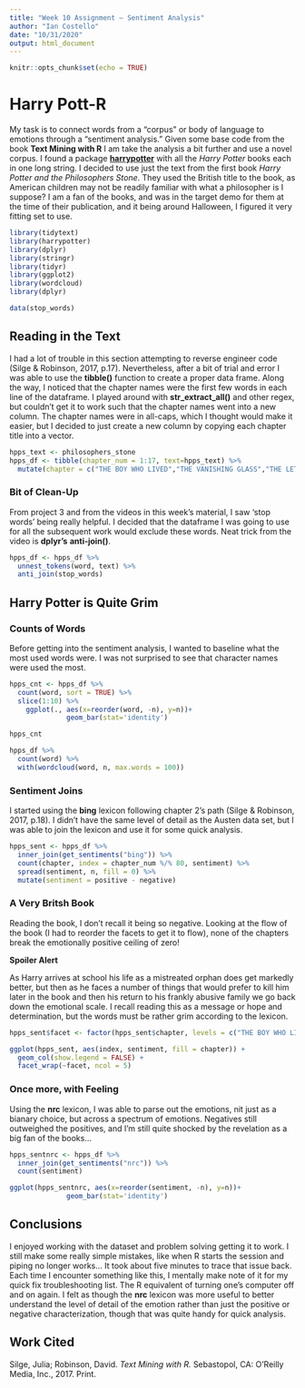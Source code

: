 ---
title: "Week 10 Assignment – Sentiment Analysis"
author: "Ian Costello"
date: "10/31/2020"
output: html_document
---

```{r setup, include=FALSE}
knitr::opts_chunk$set(echo = TRUE)
```

# Harry Pott-R

My task is to connect words from a "corpus" or body of language to emotions through a "sentiment analysis." Given some base code from the book **Text Mining with R** I am take the analysis a bit further and use a novel corpus. I found a package [**harrypotter**](https://github.com/bradleyboehmke/harrypotter) with all the *Harry Potter* books each in one long string. I decided to use just the text from the first book *Harry Potter and the Philosophers Stone*. They used the British title to the book, as American children may not be readily familiar with what a philosopher is I suppose? I am a fan of the books, and was in the target demo for them at the time of their publication, and it being around Halloween, I figured it very fitting set to use.

```{r}
library(tidytext)
library(harrypotter)
library(dplyr)
library(stringr)
library(tidyr)
library(ggplot2)
library(wordcloud)
library(dplyr)

data(stop_words)
```
## Reading in the Text

I had a lot of trouble in this section attempting to reverse engineer code (Silge & Robinson, 2017, p.17). Nevertheless, after a bit of trial and error I was able to use the **tibble()** function to create a proper data frame. Along the way, I noticed that the chapter names were the first few words in each line of the dataframe. I played around with **str_extract_all()** and other regex, but couldn't get it to work such that the chapter names went into a new column. The chapter names were in all-caps, which I thought would make it easier, but I decided to just create a new column by copying each chapter title into a vector.  

```{r}
hpps_text <- philosophers_stone
hpps_df <- tibble(chapter_num = 1:17, text=hpps_text) %>%
  mutate(chapter = c("THE BOY WHO LIVED","THE VANISHING GLASS","THE LETTERS FROM NO ONE","THE KEEPER OF THE KEYS","DIAGON ALLEY","THE JOURNEY FROM PLATFORM NINE AND THREE-QUARTERS","THE SORTING HAT","THE POTIONS MASTER","THE MIDNIGHT DUEL","HALLOWEEN","QUIDDITCH","THE MIRROR OF ERISED","	NICOLAS FLAMEL","NORBERT THE NORWEGIAN RIDGEBACK","THE FORIBIDDEN FOREST","THROUGH THE TRAPDOOR","	THE MAN WITH TWO FACES"))
```

### Bit of Clean-Up

From project 3 and from the videos in this week's material, I saw 'stop words' being really helpful. I decided that the dataframe I was going to use for all the subsequent work would exclude these words. Neat trick from the video is **dplyr's** **anti-join()**.

```{r}
hpps_df <- hpps_df %>%
  unnest_tokens(word, text) %>%
  anti_join(stop_words)
```

## Harry Potter is Quite Grim

### Counts of Words
Before getting into the sentiment analysis, I wanted to baseline what the most used words were. I was not surprised to see that character names were used the most.

```{r}
hpps_cnt <- hpps_df %>%
  count(word, sort = TRUE) %>%
  slice(1:10) %>%
    ggplot(., aes(x=reorder(word, -n), y=n))+
              geom_bar(stat='identity')

hpps_cnt
```

```{r}
hpps_df %>%
  count(word) %>%
  with(wordcloud(word, n, max.words = 100))
```

### Sentiment Joins

I started using the **bing** lexicon following chapter 2's path (Silge & Robinson, 2017, p.18). I didn't have the same level of detail as the Austen data set, but I was able to join the lexicon and use it for some quick analysis. 

```{r}
hpps_sent <- hpps_df %>%
  inner_join(get_sentiments("bing")) %>%
  count(chapter, index = chapter_num %/% 80, sentiment) %>%
  spread(sentiment, n, fill = 0) %>%
  mutate(sentiment = positive - negative)
```
### A Very Britsh Book

Reading the book, I don't recall it being so negative. Looking at the flow of the book (I had to reorder the facets to get it to flow), none of the chapters break the emotionally positive ceiling of zero! 

**Spoiler Alert**

As Harry arrives at school his life as a mistreated orphan does get markedly better, but then as he faces a number of things that would prefer to kill him later in the book and then his return to his frankly abusive family we go back down the emotional scale. I recall reading this as a message or hope and determination, but the words must be rather grim according to the lexicon.

```{r}
hpps_sent$facet <- factor(hpps_sent$chapter, levels = c("THE BOY WHO LIVED","THE VANISHING GLASS","THE LETTERS FROM NO ONE","THE KEEPER OF THE KEYS","DIAGON ALLEY","THE JOURNEY FROM PLATFORM NINE AND THREE-QUARTERS","THE SORTING HAT","THE POTIONS MASTER","THE MIDNIGHT DUEL","HALLOWEEN","QUIDDITCH","THE MIRROR OF ERISED","	NICOLAS FLAMEL","NORBERT THE NORWEGIAN RIDGEBACK","THE FORIBIDDEN FOREST","THROUGH THE TRAPDOOR","	THE MAN WITH TWO FACES"))

ggplot(hpps_sent, aes(index, sentiment, fill = chapter)) +
  geom_col(show.legend = FALSE) +
  facet_wrap(~facet, ncol = 5)
```

### Once more, with Feeling

Using the **nrc** lexicon, I was able to parse out the emotions, nit just as a bianary choice, but across a spectrum of emotions. Negatives still outweighed the positives, and I'm still quite shocked by the revelation as a big fan of the books...


```{r}
hpps_sentnrc <- hpps_df %>%
  inner_join(get_sentiments("nrc")) %>%
  count(sentiment)

ggplot(hpps_sentnrc, aes(x=reorder(sentiment, -n), y=n))+
              geom_bar(stat='identity')

```

## Conclusions

I enjoyed working with the dataset and problem solving getting it to work. I still make some really simple mistakes, like when R starts the session and piping no longer works... It took about five minutes to trace that issue back. Each time I encounter something like this, I mentally make note of it for my quick fix troubleshooting list. The R equivalent of turning one's computer off and on again. I felt as though the **nrc** lexicon was more useful to better understand the level of detail of the emotion rather than just the positive or negative characterization, though that was quite handy for quick analysis.

## Work Cited

Silge, Julia; Robinson, David. *Text Mining with R.* Sebastopol, CA: O'Reilly Media, Inc., 2017. Print.